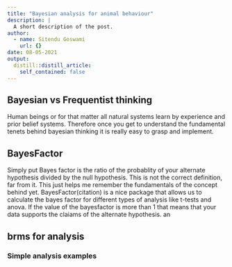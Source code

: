 ```yaml
---
title: "Bayesian analysis for animal behaviour"
description: |
  A short description of the post.
author:
  - name: Sitendu Goswami
    url: {}
date: 08-05-2021
output:
  distill::distill_article:
    self_contained: false
---
```


## Bayesian vs Frequentist thinking

Human beings or for that matter all natural systems learn by experience and prior belief systems. Therefore once you get to understand the fundamental tenets behind bayesian thinking it is really easy to grasp and implement. 


## BayesFactor

Simply  put Bayes factor is the ratio of the probablity of your alternate hypothesis divided by the null hypothesis. 
This is not the correct definition, far from it. 
This just helps me remember the fundamentals of the concept behind yet. 
BayesFactor(citation) is a nice package that allows us to calculate the bayes factor for different types of analysis like t-tests and anova. 
If the value of the bayesfactor is more than 1 that means that your data supports the claiams of the alternate hypothesis. an


## brms for analysis


### Simple analysis examples


